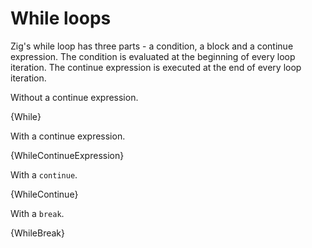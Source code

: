 

# While loops

Zig's while loop has three parts - a condition, a block and a continue
expression. The condition is evaluated at the beginning of every loop iteration.
The continue expression is executed at the end of every loop iteration.

Without a continue expression.

<CodeBlock language="zig">{While}</CodeBlock>

With a continue expression.

<CodeBlock language="zig">{WhileContinueExpression}</CodeBlock>

With a `continue`.

<CodeBlock language="zig">{WhileContinue}</CodeBlock>

With a `break`.

<CodeBlock language="zig">{WhileBreak}</CodeBlock>
